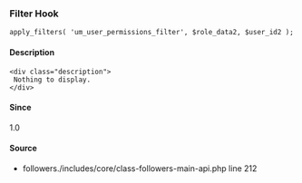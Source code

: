 
<UMBreadCrumb type="filter"/>

### Filter Hook    
    
```
apply_filters( 'um_user_permissions_filter', $role_data2, $user_id2 );
```

#### Description
    <div class="description">
     Nothing to display.
    </div>

#### Since
<div class="description">
1.0
</div>

#### Source
  - <Link href="https://github.com/ultimatemember/followers./tree/2.2.6/includes/core/class-followers-main-api.php#L212">followers./includes/core/class-followers-main-api.php</Link> <Link href="https://github.com/ultimatemember/followers./tree/2.2.6/includes/core/class-followers-main-api.php#L212">line 212</Link>

